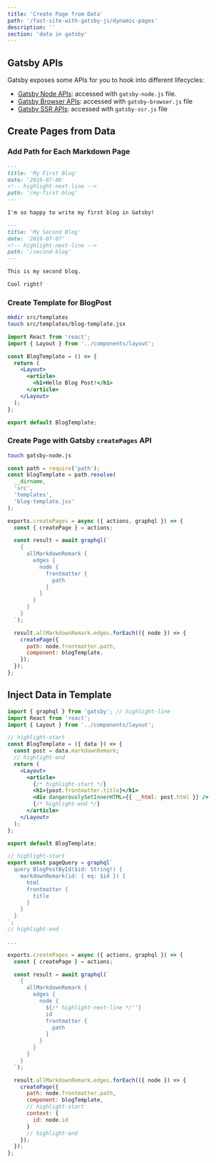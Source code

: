 ```yaml
---
title: 'Create Page from Data'
path: '/fast-site-with-gatsby-js/dynamic-pages'
description: ''
section: 'data in gatsby'
---
```


## Gatsby APIs

Gatsby exposes some APIs for you to hook into different lifecycles:

- [Gatsby Node APIs](https://www.gatsbyjs.org/docs/node-apis/): accessed with `gatsby-node.js` file.
- [Gatsby Browser APIs](https://www.gatsbyjs.org/docs/browser-apis/): accessed with `gatsby-browser.js` file
- [Gatsby SSR APIs](https://www.gatsbyjs.org/docs/ssr-apis/): accessed with `gatsby-ssr.js` file

## Create Pages from Data

### Add Path for Each Markdown Page

```md fileName=blogs/my-first-blog.md
---
title: 'My First Blog'
date: '2019-07-06'
<!-- highlight-next-line -->
path: '/my-first-blog'
---

I'm so happy to write my first blog in Gatsby!
```

```md fileName=blogs/second-blog.md
---
title: 'My Second Blog'
date: '2019-07-07'
<!-- highlight-next-line -->
path: '/second-blog'
---

This is my second blog.

Cool right?
```

### Create Template for BlogPost

```bash
mkdir src/templates
touch src/templates/blog-template.jsx
```

```jsx fileName=src/templates/blog-template.jsx
import React from 'react';
import { Layout } from '../components/layout';

const BlogTemplate = () => {
  return (
    <Layout>
      <article>
        <h1>Hello Blog Post!</h1>
      </article>
    </Layout>
  );
};

export default BlogTemplate;
```

### Create Page with Gatsby `createPages` API

```bash
touch gatsby-node.js
```

```javascript fileName=gatsby-node.js
const path = require('path');
const blogTemplate = path.resolve(
  __dirname,
  'src',
  'templates',
  'blog-template.jsx'
);

exports.createPages = async ({ actions, graphql }) => {
  const { createPage } = actions;

  const result = await graphql(`
    {
      allMarkdownRemark {
        edges {
          node {
            frontmatter {
              path
            }
          }
        }
      }
    }
  `);

  result.allMarkdownRemark.edges.forEach(({ node }) => {
    createPage({
      path: node.frontmatter.path,
      component: blogTemplate,
    });
  });
};
```

## Inject Data in Template

```jsx fileName=src/templates/blog-template.jsx
import { graphql } from 'gatsby'; // highlight-line
import React from 'react';
import { Layout } from '../components/layout';

// highlight-start
const BlogTemplate = ({ data }) => {
  const post = data.markdownRemark;
  // highlight-end
  return (
    <Layout>
      <article>
        {/* highlight-start */}
        <h1>{post.frontmatter.title}</h1>
        <div dangerouslySetInnerHTML={{ __html: post.html }} />
        {/* highlight-end */}
      </article>
    </Layout>
  );
};

export default BlogTemplate;

// highlight-start
export const pageQuery = graphql`
  query BlogPostById($id: String!) {
    markdownRemark(id: { eq: $id }) {
      html
      frontmatter {
        title
      }
    }
  }
`;
// highlight-end
```

```javascript fileName=gatsby-node.js
...

exports.createPages = async ({ actions, graphql }) => {
  const { createPage } = actions;

  const result = await graphql(`
    {
      allMarkdownRemark {
        edges {
          node {
            ${/* highlight-next-line */''}
            id
            frontmatter {
              path
            }
          }
        }
      }
    }
  `);

  result.allMarkdownRemark.edges.forEach(({ node }) => {
    createPage({
      path: node.frontmatter.path,
      component: blogTemplate,
      // highlight-start
      context: {
        id: node.id
      }
      // highlight-end
    });
  });
};
```
